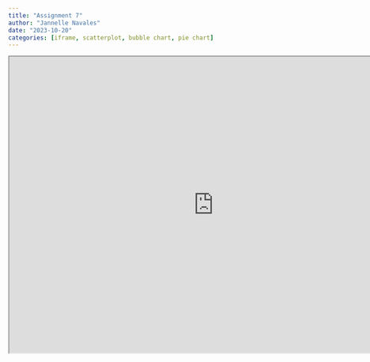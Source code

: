 ```yaml
---
title: "Assignment 7"
author: "Jannelle Navales"
date: "2023-10-20"
categories: [iframe, scatterplot, bubble chart, pie chart]
---
```


<iframe src="https://sharonjepkosgei.shinyapps.io/Hackathon/" width="825" height="600"></iframe>


